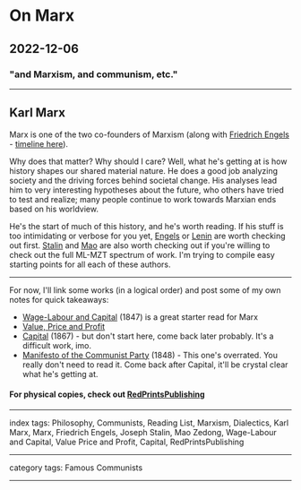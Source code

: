 # On Marx

## 2022-12-06

### "and Marxism, and communism, etc."

---

## Karl Marx

Marx is one of the two co-founders of Marxism (along with [Friedrich Engels](/posts/on-engels) - [timeline here](https://en.prolewiki.org/wiki/Timeline_of_Marx_and_Engels)).

Why does that matter? Why should I care? Well, what he's getting at is how history shapes our shared material nature. He does a good job analyzing society and the driving forces behind societal change. His analyses lead him to very interesting hypotheses about the future, who others have tried to test and realize; many people continue to work towards Marxian ends based on his worldview.

He's the start of much of this history, and he's worth reading. If his stuff is too intimidating or verbose for you yet, [Engels](/posts/on-engels) or [Lenin](/posts/on-lenin) are worth checking out first. [Stalin](/posts/on-stalin) and [Mao](/posts/on-mao) are also worth checking out if you're willing to check out the full ML-MZT spectrum of work. I'm trying to compile easy starting points for all each of these authors.

---

For now, I'll link some works (in a logical order) and post some of my own notes for quick takeaways:
- [Wage-Labour and Capital](https://www.marxists.org/archive/marx/works/1847/wage-labour/index.htm) (1847) is a great starter read for Marx
- [Value, Price and Profit](https://www.marxists.org/archive/marx/works/1865/value-price-profit/)
- [Capital](https://www.marxists.org/archive/marx/works/1867-c1/ch01.htm) (1867) - but don't start here, come back later probably. It's a difficult work, imo.
- [Manifesto of the Communist Party](https://www.marxists.org/archive/marx/works/1848/communist-manifesto/) (1848) - This one's overrated. You really don't need to read it. Come back after Capital, it'll be crystal clear what he's getting at.

#### For physical copies, check out [RedPrintsPublishing](https://www.lulu.com/spotlight/redprintspublishing)

---

index tags: Philosophy, Communists, Reading List, Marxism, Dialectics, Karl Marx, Marx, Friedrich Engels, Joseph Stalin, Mao Zedong, Wage-Labour and Capital, Value Price and Profit, Capital, RedPrintsPublishing

---

category tags: Famous Communists

---
